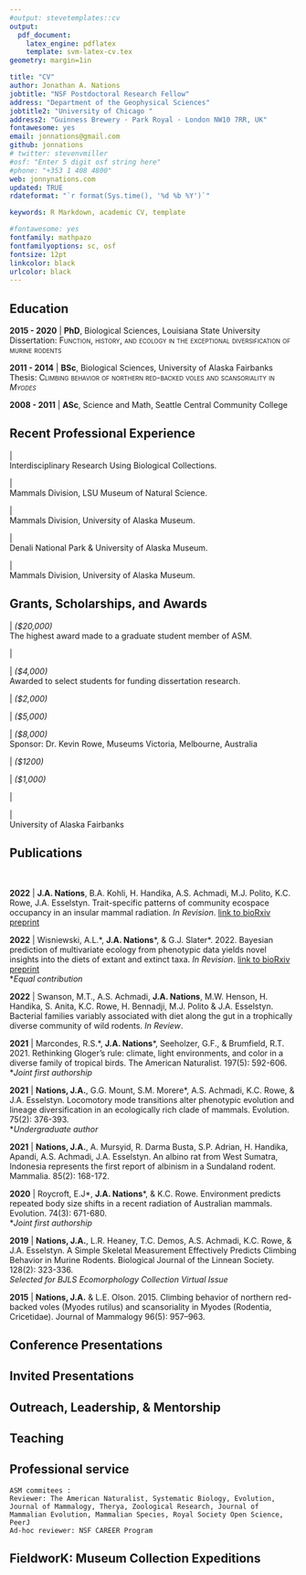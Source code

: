 ```yaml
---
#output: stevetemplates::cv
output: 
  pdf_document:
    latex_engine: pdflatex
    template: svm-latex-cv.tex
geometry: margin=1in

title: "CV"
author: Jonathan A. Nations
jobtitle: "NSF Postdoctoral Research Fellow"
address: "Department of the Geophysical Sciences"
jobtitle2: "University of Chicago "
address2: "Guinness Brewery · Park Royal · London NW10 7RR, UK"
fontawesome: yes
email: jonnations@gmail.com
github: jonnations
# twitter: stevenvmiller
#osf: "Enter 5 digit osf string here"
#phone: "+353 1 408 4800"
web: jonnynations.com
updated: TRUE
rdateformat: "`r format(Sys.time(), '%d %b %Y')`"

keywords: R Markdown, academic CV, template

#fontawesome: yes
fontfamily: mathpazo
fontfamilyoptions: sc, osf
fontsize: 12pt
linkcolor: black
urlcolor: black
---
```

## Education  
  
  
**2015 - 2020** \| **PhD**, Biological Sciences, Louisiana State University\
Dissertation: [Function, history, and ecology in the exceptional diversification of murine rodents]{.smallcaps}

**2011 - 2014** \| **BSc**, Biological Sciences, University of Alaska Fairbanks\
Thesis: [Climbing behavior of northern red-backed voles and scansoriality in *Myodes*]{.smallcaps}

**2008 - 2011** \| **ASc**, Science and Math, Seattle Central Community College  
<!--
Spacing-->

## Recent Professional Experience 
\everypar{\hangindent=2.9cm \hangafter=1}

\textbf{2020\enskip-\enskip2023}\enskip\|\enskip\textbf{NSF Postdoctoral Research Fellowship in Biology}  
Interdisciplinary Research Using Biological Collections.
<!--                   Title:<span style="font-variant:small-caps;">Convergent evolution of morphological integration in Indonesian shrews. </span>                       Sponsored by [Graham Slater](https://fourdimensionalbiology.com/)--> 

\textbf{2015\enskip-\enskip2018}\enskip\|\enskip\textbf{Curatorial Assistantship}  
Mammals Division, LSU Museum of Natural Science.   

<!-- Preparation and curation of mammal specimens and their associated data. Training and mentoring undergraduate students in curatorial methods and molecular lab work. Animal Care and Use and LSU IACUC training.-->

\textbf{2014\enskip-\enskip2015}\enskip\|\enskip\textbf{Assistant Collections Manager}  
Mammals Division, University of Alaska Museum.  

<!-- Preparation and curation of mammal specimens and their associated data. Training and mentoring undergraduate students in curatorial methods and molecular lab work. BEhind the scenes tours  -->

\textbf{2014\enskip-\enskip2015}\enskip\|\enskip\textbf{Intern, Student Conservation Association}  
Denali National Park & University of Alaska Museum.
<!--Leading a crew of 15 high school students on a week-long survey of small mammals in Denali National Park.)--> 

\textbf{2011\enskip-\enskip2014}\enskip\|\enskip\textbf{Curatorial Assistant}  
Mammals Division, University of Alaska Museum.\
<!--
Spacing-->

## Grants, Scholarships, and Awards  
\everypar{\hangindent=1.8cm \hangafter=1}

\textbf{2020}\enskip\|\enskip\textbf{American Society of Mammalogists Fellowship} *(\$20,000)*  
The highest award made to a graduate student member of ASM.  

\textbf{2020}\enskip\|\enskip\textbf{LSU Museum of Natural Science Outstanding Graduate Student}

\textbf{2019}\enskip\|\enskip\textbf{Louisiana State University Prestigious Graduate Fellowship Award} *(\$4,000)*  
Awarded to select students for funding dissertation research.

\textbf{2019}\enskip\|\enskip\textbf{Research Triangle Nanotechnology Network Award} *(\$2,000)*

<!--Support to μCT scan museum specimens at Duke University.  -->
\textbf{2020}\enskip\|\enskip\textbf{American Society of Mammalogists Patton Award} *(\$5,000)*  
<!--Title: [Using museum specimens to understand how extraordinary diversity is maintained in the rodent communities of Sulawesi, Indonesia.]{.smallcaps}-->

\textbf{2017}\enskip\|\enskip\textbf{NSF East Asia Pacific Studies Institute Fellow} *(\$8,000)*  
Sponsor: Dr. Kevin Rowe, Museums Victoria, Melbourne, Australia

\textbf{2016}\enskip\|\enskip\textbf{Society of Systematic Biologists Graduate Student Research Award} *(\$1200)*

\textbf{2016}\enskip\|\enskip\textbf{American Society of Mammalogists Grant in Aid} *(\$1,000)*

\textbf{2015}\enskip\|\enskip\textbf{National Science Foundation Graduate Research Fellowship}

\textbf{2015}\enskip\|\enskip\textbf{Outstanding Undergraduate Student in the Biological Sciences}  
University of Alaska Fairbanks\
<!--
Spacing
-->

```{=html}
<!--
**Brina Kessel Medal for Excellence in Science: 2013­2014 ($500)**
Awarded to one student annually in the College of Natural Science and Mathematics, UAF.

**Summer Undergraduate Research Award, University of Alaska Fairbanks**: 2013 ($5000) 

**American Society of Mammalogists Travel Award**: 2013 ($300)

**First Place, Best Oral Presentation, UAF Research Day**: 2013 ($1,000)  

**Summer Undergraduate Research Award, University of Alaska Fairbanks**: 2012 ($5,000)  
-->
```
```{=html}
<!--(Clean up 
[//]: # (UAF Research Day: 2013. Winner, First Place, Best Oral Presentation ($1,000))   

[comment]: # (To attend conference in Philadelphia, PA.    )  

[comment]: # (Fred Beeler Memorial Scholarship: 2012­2013 ($3,000)  )  

[comment]: # (Distributed by UAF to outstanding undergraduate students.  )  

[comment]: # (Summer Undergraduate Research Award: 2012 ($5,000)    )  

[comment]: # (Undergraduate Research and Scholarly Activity (URSA), University of Alaska, Fairbanks.)  )
-->
```
```{=html}
<!--
Spacing
-->
```
## Publications  
\everypar{\hangindent=1.42cm \hangafter=1}

 \linebreak  

**2022** \| **J.A. Nations**, B.A. Kohli, H. Handika, A.S. Achmadi, M.J. Polito, K.C. Rowe, J.A. Esselstyn. Trait-specific patterns of community ecospace occupancy in an insular mammal radiation. *In Revision*. [link to bioRxiv preprint](https://www.biorxiv.org/content/10.1101/2022.07.15.500274v1)

**2022** \| Wisniewski, A.L.\*, **J.A. Nations**\*, & G.J. Slater\*. 2022. Bayesian prediction of multivariate ecology from phenotypic data yields novel insights into the diets of extant and extinct taxa. *In Revision*. [link to bioRxiv preprint](https://www.biorxiv.org/content/10.1101/2022.05.05.490807v1)\
\**Equal contribution*

**2022** \| Swanson, M.T., A.S. Achmadi, **J.A. Nations**, M.W. Henson, H. Handika, S. Anita, K.C. Rowe, H. Bennadji, M.J. Polito & J.A. Esselstyn. Bacterial families variably associated with diet along the gut in a trophically diverse community of wild rodents. *In Review*.

**2021** \| Marcondes, R.S.\*, **J.A. Nations**\*, Seeholzer, G.F., & Brumfield, R.T. 2021. Rethinking Gloger's rule: climate, light environments, and color in a diverse family of tropical birds. The American Naturalist. 197(5): 592-606.\
\**Joint first authorship*

**2021** \| **Nations, J.A.**, G.G. Mount, S.M. Morere\*, A.S. Achmadi, K.C. Rowe, & J.A. Esselstyn. Locomotory mode transitions alter phenotypic evolution and lineage diversification in an ecologically rich clade of mammals. Evolution. 75(2): 376-393.\
\**Undergraduate author*

**2021** \| **Nations, J.A.**, A. Mursyid, R. Darma Busta, S.P. Adrian, H. Handika, Apandi, A.S. Achmadi, J.A. Esselstyn. An albino rat from West Sumatra, Indonesia represents the first report of albinism in a Sundaland rodent. Mammalia. 85(2): 168-172.

**2020** \| Roycroft, E.J\*, **J.A. Nations**\*, & K.C. Rowe. Environment predicts repeated body size shifts in a recent radiation of Australian mammals. Evolution. 74(3): 671-680.\
\**Joint first authorship*

**2019** \| **Nations, J.A.**, L.R. Heaney, T.C. Demos, A.S. Achmadi, K.C. Rowe, & J.A. Esselstyn. A Simple Skeletal Measurement Effectively Predicts Climbing Behavior in Murine Rodents. Biological Journal of the Linnean Society. 128(2): 323-336.\
*Selected for BJLS Ecomorphology Collection Virtual Issue*

**2015** \| **Nations, J.A.** & L.E. Olson. 2015. Climbing behavior of northern red-backed voles (Myodes rutilus) and scansoriality in Myodes (Rodentia, Cricetidae). Journal of Mammalogy 96(5): 957--963.\
<!--
-->

## Conference Presentations

```{=html}
<!--
MANY TO ADD HERE!!!!
Nations, J.A., E.J. Roycroft, K.C. Rowe. 2019. Bergmann’s Rule in a recent radiation of Australian mammals. Oral presentation. 94rd Annual Meeting of the American Society of Mammalogists: Washington D.C.
Nations, J.A., E.J. Roycroft, K.C. Rowe. 2019. Environment predicts repeated body size shifts in a recent radiation of Australian mammals. Oral presentation. Evolution Joint Meeting, Providence, Rhode Island.
Nations, J.A., J.A. Esselstyn, K.C. Rowe, A.S. Achmadi. 2018. The biogeography of murine locomotion across the Indo-Australian Archipelago. Poster. Evolution Joint Meeting, Montpellier, France.
Nations, J.A., J.A. Esselstyn, K.C. Rowe, A.S. Achmadi. 2018. Oral presentation. The role of locomotor mode in lineage turnover and persistence among Indo-Australian rats and mice. Oral presentation. 93rd Annual Meeting of the American Society of Mammalogists: Manhattan, KS.
Nations, J.A., J.A. Esselstyn, K.C. Rowe, A.S. Achmadi. 2017. The role of in-situ speciation in the generation of biodiversity across the Indo-Australian Archipelago. Oral presentation.12th International Mammalogical Congress, Perth, Western Australia, Australia.
Nations, J.A. & L.E. Olson. 2016. How do voles adapt? Ecomorphology of small-bodied North American rodents. Oral presentation. 96th Annual Meeting of the American Society of Mammalogists, Minneapolis, MN.
Nations, J.A. & L.E. Olson. 2016. Ecomorphological variation in the limbs of small-bodied “generalists:” a test case with voles. Oral presentation. Evolution Conference, Austin, TX.
Nations, J.A. & L.E. Olson. 2014. Is climbing behavior reflected in the morphology of scansorial voles? Oral presentation. 94th Annual Meeting of the American Society of Mammalogists, Oklahoma City, OK.
Nations, J.A. & L.E. Olson. 2013. Scansorial behavior in the Northern Red­backed Vole (Myodes rutilus). Oral Presentation. 93rd Annual Meeting of the American Society of Mammalogists: Philadelphia, PA.
Nations, J.A. 2013. Climbing in the Northern Red­backed Vole (Myodes rutilus). Oral Presentation. University of Alaska Fairbanks Research Day. Winner: 1st place, Best Oral Presentation.
Nations, J.A., E. Fitzgerald, J. Whorley. 2011. The effects of habitat size on small mammal diversity in Seattle City Parks. Poster. 91st Meeting of the American Society of Mammalogists, Portland, OR.
Nations, J.A., E. Fitzgerald, J. Whorley. 2010 Small mammal diversity in Seattle City Parks. Poster. Mary Gates Undergraduate Research Symposium; University of Washington.
-->
```
## Invited Presentations

```{=html}
<!--
Sienna, EvoMorph, Canada Museum, 
-->
```
## Outreach, Leadership, & Mentorship

## Teaching

## Professional service
```
ASM commitees :
Reviewer: The American Naturalist, Systematic Biology, Evolution, Journal of Mammalogy, Therya, Zoological Research, Journal of Mammalian Evolution, Mammalian Species, Royal Society Open Science, PeerJ
Ad-hoc reviewer: NSF CAREER Program
```

## FieldworK: Museum Collection Expeditions

```{=html}
<!--
Mt. Murud, Sarawak, Malaysia, July - August 2019
Mt. Singgalang, West Sumatra, Indonesia, November - December 2018
Mt. Talamau, West Sumatra, Indonesia, February - April 2018
Mt. Mulu, Sarawak, Malaysia, February – March 2017
Louisiana, 5 field expeditions, 2015 - 2017
Alaska, 10+ field expeditions, 2012 - 2015

-->
```
